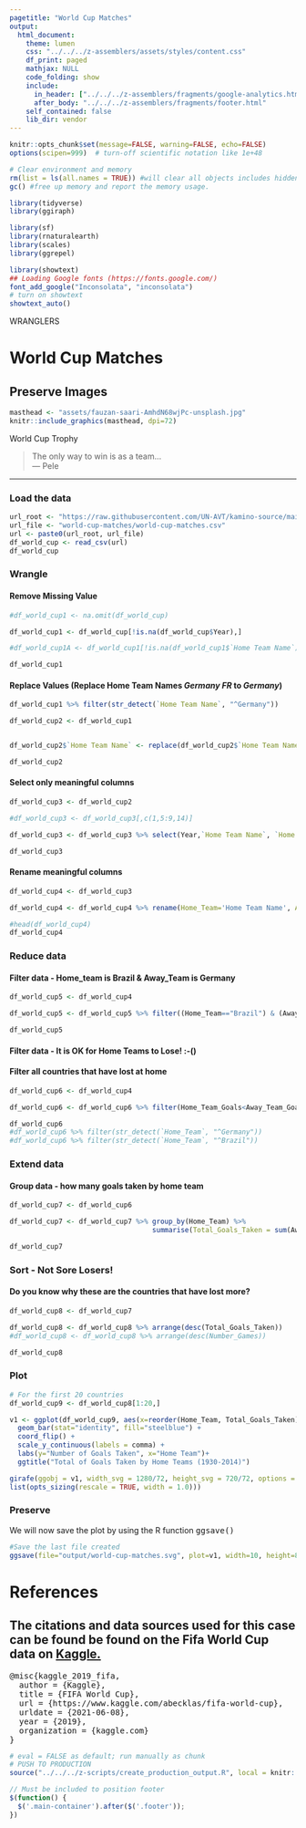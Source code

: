 ```yaml
---
pagetitle: "World Cup Matches"
output: 
  html_document:
    theme: lumen
    css: "../../../z-assemblers/assets/styles/content.css"
    df_print: paged
    mathjax: NULL
    code_folding: show
    include:
      in_header: ["../../../z-assemblers/fragments/google-analytics.html", "../../../z-assemblers/fragments/header.html"]
      after_body: "../../../z-assemblers/fragments/footer.html"
    self_contained: false
    lib_dir: vendor
---
```



```r

knitr::opts_chunk$set(message=FALSE, warning=FALSE, echo=FALSE)
options(scipen=999)  # turn-off scientific notation like 1e+48

# Clear environment and memory
rm(list = ls(all.names = TRUE)) #will clear all objects includes hidden objects.
gc() #free up memory and report the memory usage.

library(tidyverse)
library(ggiraph)

library(sf)
library(rnaturalearth)
library(scales)
library(ggrepel)

library(showtext)
## Loading Google fonts (https://fonts.google.com/)
font_add_google("Inconsolata", "inconsolata")
# turn on showtext
showtext_auto()
```

<div class="activity">
WRANGLERS  
</div>

# World Cup Matches
## Preserve Images

```r

masthead <- "assets/fauzan-saari-AmhdN68wjPc-unsplash.jpg"
knitr::include_graphics(masthead, dpi=72)

```

<div class="figure-text">World Cup Trophy</div>


> The only way to win is as a team...\
--- Pele\


***

### Load the data

```r

url_root <- "https://raw.githubusercontent.com/UN-AVT/kamino-source/main/sources/0-shared/data/"
url_file <- "world-cup-matches/world-cup-matches.csv"
url <- paste0(url_root, url_file)
df_world_cup <- read_csv(url)
df_world_cup

```

### Wrangle
#### Remove Missing Value
```r

#df_world_cup1 <- na.omit(df_world_cup)

df_world_cup1 <- df_world_cup[!is.na(df_world_cup$Year),]

#df_world_cup1A <- df_world_cup1[!is.na(df_world_cup1$`Home Team Name`),]

df_world_cup1

```

#### Replace Values (Replace Home Team Names _Germany FR_ to _Germany_)

```r
df_world_cup1 %>% filter(str_detect(`Home Team Name`, "^Germany"))

```

```r
df_world_cup2 <- df_world_cup1


df_world_cup2$`Home Team Name` <- replace(df_world_cup2$`Home Team Name`, df_world_cup2$`Home Team Name`=="Germany FR","Germany" )

df_world_cup2

```

#### Select only meaningful columns
```r

df_world_cup3 <- df_world_cup2

#df_world_cup3 <- df_world_cup3[,c(1,5:9,14)]

df_world_cup3 <- df_world_cup3 %>% select(Year,`Home Team Name`, `Home Team Goals`,`Away Team Goals`, `Away Team Name`, `Referee`)

df_world_cup3

```

#### Rename meaningful columns
```r

df_world_cup4 <- df_world_cup3

df_world_cup4 <- df_world_cup4 %>% rename(Home_Team='Home Team Name', Away_Team='Away Team Name', Home_Team_Goals='Home Team Goals', Away_Team_Goals='Away Team Goals')

#head(df_world_cup4)
df_world_cup4


```

### Reduce data
#### Filter data - Home_team is Brazil & Away_Team is Germany

```r

df_world_cup5 <- df_world_cup4

df_world_cup5 <- df_world_cup5 %>% filter((Home_Team=="Brazil") & (Away_Team=="Germany"))

df_world_cup5
```


#### Filter data - It is OK for Home Teams to Lose! :-()
#### Filter all countries that have lost at home

```r
df_world_cup6 <- df_world_cup4

df_world_cup6 <- df_world_cup6 %>% filter(Home_Team_Goals<Away_Team_Goals)

df_world_cup6 
#df_world_cup6 %>% filter(str_detect(`Home_Team`, "^Germany"))
#df_world_cup6 %>% filter(str_detect(`Home_Team`, "^Brazil"))
```

### Extend data
#### Group data - how many goals taken by home team 


```r

df_world_cup7 <- df_world_cup6

df_world_cup7 <- df_world_cup7 %>% group_by(Home_Team) %>% 
                                   summarise(Total_Goals_Taken = sum(Away_Team_Goals), Number_Games = n())

df_world_cup7
```


### Sort - Not Sore Losers!
#### Do you know why these are the countries that have lost more?

```r
df_world_cup8 <- df_world_cup7

df_world_cup8 <- df_world_cup8 %>% arrange(desc(Total_Goals_Taken))
#df_world_cup8 <- df_world_cup8 %>% arrange(desc(Number_Games))

df_world_cup8

```

###  Plot

```r

# For the first 20 countries
df_world_cup9 <- df_world_cup8[1:20,]

v1 <- ggplot(df_world_cup9, aes(x=reorder(Home_Team, Total_Goals_Taken), y=Total_Goals_Taken))+
  geom_bar(stat="identity", fill="steelblue") +
  coord_flip() + 
  scale_y_continuous(labels = comma) +
  labs(y="Number of Goals Taken", x="Home Team")+ 
  ggtitle("Total of Goals Taken by Home Teams (1930-2014)")

girafe(ggobj = v1, width_svg = 1280/72, height_svg = 720/72, options =
list(opts_sizing(rescale = TRUE, width = 1.0)))
```

###  Preserve

We will now save the plot by using the R function <kbd>ggsave()</kbd>

```r
#Save the last file created
ggsave(file="output/world-cup-matches.svg", plot=v1, width=10, height=8)

```


# References
## The citations and data sources used for this case can be found be found on the Fifa World Cup data on <a href="https://www.kaggle.com/abecklas/fifa-world-cup" target="_blank"> Kaggle. </a>

<pre>
@misc{kaggle_2019_fifa,
  author = {Kaggle},
  title = {FIFA World Cup},
  url = {https://www.kaggle.com/abecklas/fifa-world-cup},
  urldate = {2021-06-08},
  year = {2019},
  organization = {kaggle.com}
}
</pre>


```r


# eval = FALSE as default; run manually as chunk
# PUSH TO PRODUCTION
source("../../../z-scripts/create_production_output.R", local = knitr::knit_global())

```


```js

// Must be included to position footer
$(function() {
  $('.main-container').after($('.footer'));
})

```
